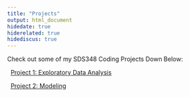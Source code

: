 ```yaml
---
title: "Projects"
output: html_document
hidedate: true
hiderelated: true
hidediscus: true
---
```


Check out some of my SDS348 Coding Projects Down Below:


<i class="fa fa-signal"></i> &nbsp; [Project 1: Exploratory Data Analysis](/project/project1/)

<i class="fa fa-line-chart"></i> &nbsp; [Project 2: Modeling](/project/project2/)

<!--
<i class="fa fa-pie-chart"></i> 
<i class="fa fa-tasks"></i> 
-->
